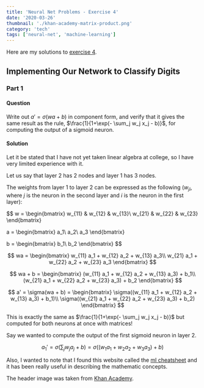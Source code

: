 ```yaml
---
title: 'Neural Net Problems - Exercise 4'
date: '2020-03-26'
thumbnail: './khan-academy-matrix-product.png'
category: 'tech'
tags: ['neural-net', 'machine-learning']
---
```


Here are my solutions to
[exercise 4](http://neuralnetworksanddeeplearning.com/chap1.html#exercise_717502).

## Implementing Our Network to Classify Digits

### Part 1

#### Question

Write out $a'=\sigma(wa+b)$ in component form, and verify that it gives the same result as the rule,
$\frac{1}{1+\exp(- \sum_j w_j x_j - b)}$, for computing the output of a sigmoid neuron.

#### Solution

Let it be stated that I have not yet taken linear algebra at college, so I have very limited
experience with it.

Let us say that layer 2 has $2$ nodes and layer 1 has $3$ nodes.

The weights from layer 1 to layer 2 can be expressed as the following ($w_{ji}$, where $j$ is the
neuron in the second layer and $i$ is the neuron in the first layer):

$$
w = \begin{bmatrix}
    w_{11} & w_{12} & w_{13}\\
    w_{21} & w_{22} & w_{23}
\end{bmatrix}

a = \begin{bmatrix}
    a_1\\
    a_2\\
    a_3
\end{bmatrix}

b = \begin{bmatrix}
    b_1\\
    b_2
\end{bmatrix}
$$

$$
wa = \begin{bmatrix}
    w_{11} a_1 + w_{12} a_2 + w_{13} a_3\\
    w_{21} a_1 + w_{22} a_2 + w_{23} a_3
\end{bmatrix}
$$

$$
wa + b = \begin{bmatrix}
    (w_{11} a_1 + w_{12} a_2 + w_{13} a_3) + b_1\\
    (w_{21} a_1 + w_{22} a_2 + w_{23} a_3) + b_2
\end{bmatrix}
$$

$$
a' = \sigma(wa + b) = \begin{bmatrix}
    \sigma((w_{11} a_1 + w_{12} a_2 + w_{13} a_3) + b_1)\\
    \sigma((w_{21} a_1 + w_{22} a_2 + w_{23} a_3) + b_2)
\end{bmatrix}
$$

This is exactly the same as $\frac{1}{1+\exp(- \sum_j w_j x_j - b)}$ but computed for both neurons
at once with matrices!

Say we wanted to compute the output of the first sigmoid neuron in layer 2.

$$
a_1' = \sigma(\sum_j w_j a_j + b) = \sigma((w_1 a_1 + w_2 a_2 + w_3 a_3) + b)
$$

Also, I wanted to note that I found this website called the
[ml cheatsheet](https://ml-cheatsheet.readthedocs.io/en/latest/linear_algebra.html) and it has been
really useful in describing the mathematic concepts.

The header image was taken from
[Khan Academy](https://www.khanacademy.org/math/precalculus/x9e81a4f98389efdf:matrices/x9e81a4f98389efdf:properties-of-matrix-multiplication/a/properties-of-matrix-multiplication).
